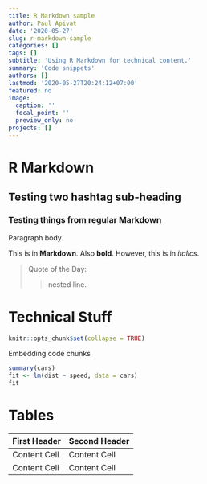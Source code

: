 ```yaml
---
title: R Markdown sample
author: Paul Apivat
date: '2020-05-27'
slug: r-markdown-sample
categories: []
tags: []
subtitle: 'Using R Markdown for technical content.'
summary: 'Code snippets'
authors: []
lastmod: '2020-05-27T20:24:12+07:00'
featured: no
image:
  caption: ''
  focal_point: ''
  preview_only: no
projects: []
---
```

# R Markdown

## Testing two hashtag sub-heading

### Testing things from regular Markdown
Paragraph body. 

This is in **Markdown**. Also __bold__. However, this is in *italics*.

> Quote of the Day: 
>
>> nested line.

# Technical Stuff

```r
knitr::opts_chunk$set(collapse = TRUE)
```

Embedding code chunks

```r
summary(cars)
fit <- lm(dist ~ speed, data = cars)
fit
```

# Tables

| First Header  | Second Header |
| ------------- | ------------- |
| Content Cell  | Content Cell  |
| Content Cell  | Content Cell  |


